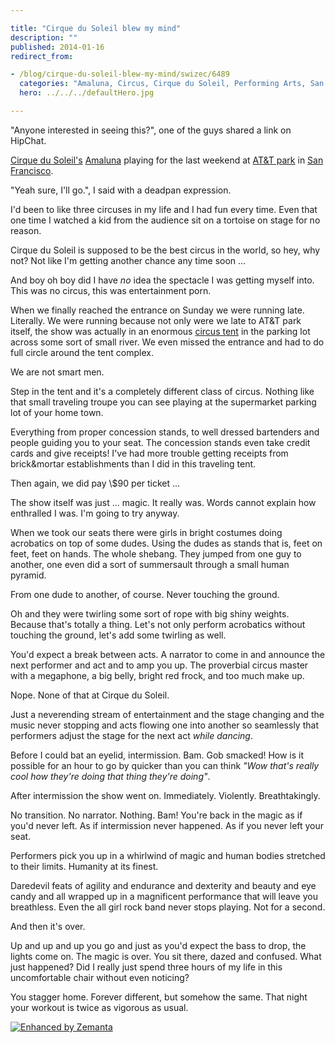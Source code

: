 ```yaml
---

title: "Cirque du Soleil blew my mind"
description: ""
published: 2014-01-16
redirect_from:

- /blog/cirque-du-soleil-blew-my-mind/swizec/6489
  categories: "Amaluna, Circus, Cirque du Soleil, Performing Arts, San Francisco, Soleil, Travel + Events"
  hero: ../../../defaultHero.jpg

---
```


"Anyone interested in seeing this?", one of the guys shared a link on HipChat.

[Cirque du Soleil's](http://www.cirquedusoleil.com/ "Cirque du Soleil") [Amaluna](http://www.cirquedusoleil.com/en/shows/amaluna/default.aspx "Amaluna") playing for the last weekend at [AT&T park](<http://maps.google.com/maps?ll=37.7783333333,-122.389444444&spn=0.01,0.01&q=37.7783333333,-122.389444444 (AT%26T%20Park)&t=h> "AT&T Park") in [San Francisco](<http://maps.google.com/maps?ll=37.7833333333,-122.416666667&spn=0.1,0.1&q=37.7833333333,-122.416666667 (San%20Francisco)&t=h> "San Francisco").

"Yeah sure, I'll go.", I said with a deadpan expression.

I'd been to like three circuses in my life and I had fun every time. Even that one time I watched a kid from the audience sit on a tortoise on stage for no reason.

Cirque du Soleil is supposed to be the best circus in the world, so hey, why not? Not like I'm getting another chance any time soon ...

And boy oh boy did I have _no_ idea the spectacle I was getting myself into. This was no circus, this was entertainment porn.

When we finally reached the entrance on Sunday we were running late. Literally. We were running because not only were we late to AT&T park itself, the show was actually in an enormous [circus tent](http://en.wikipedia.org/wiki/Circus "Circus") in the parking lot across some sort of small river. We even missed the entrance and had to do full circle around the tent complex.

We are not smart men.

Step in the tent and it's a completely different class of circus. Nothing like that small traveling troupe you can see playing at the supermarket parking lot of your home town.

Everything from proper concession stands, to well dressed bartenders and people guiding you to your seat. The concession stands even take credit cards and give receipts! I've had more trouble getting receipts from brick&mortar establishments than I did in this traveling tent.

Then again, we did pay \\$90 per ticket ...

The show itself was just ... magic. It really was. Words cannot explain how enthralled I was. I'm going to try anyway.

When we took our seats there were girls in bright costumes doing acrobatics on top of some dudes. Using the dudes as stands that is, feet on feet, feet on hands. The whole shebang. They jumped from one guy to another, one even did a sort of summersault through a small human pyramid.

From one dude to another, of course. Never touching the ground.

Oh and they were twirling some sort of rope with big shiny weights. Because that's totally a thing. Let's not only perform acrobatics without touching the ground, let's add some twirling as well.

You'd expect a break between acts. A narrator to come in and announce the next performer and act and to amp you up. The proverbial circus master with a megaphone, a big belly, bright red frock, and too much make up.

Nope. None of that at Cirque du Soleil.

Just a neverending stream of entertainment and the stage changing and the music never stopping and acts flowing one into another so seamlessly that performers adjust the stage for the next act _while dancing_.

Before I could bat an eyelid, intermission. Bam. Gob smacked! How is it possible for an hour to go by quicker than you can think _"Wow that's really cool how they're doing that thing they're doing"_.

After intermission the show went on. Immediately. Violently. Breathtakingly.

No transition. No narrator. Nothing. Bam! You're back in the magic as if you'd never left. As if intermission never happened. As if you never left your seat.

Performers pick you up in a whirlwind of magic and human bodies stretched to their limits. Humanity at its finest.

Daredevil feats of agility and endurance and dexterity and beauty and eye candy and all wrapped up in a magnificent performance that will leave you breathless. Even the all girl rock band never stops playing. Not for a second.

And then it's over.

Up and up and up you go and just as you'd expect the bass to drop, the lights come on. The magic is over. You sit there, dazed and confused. What just happened? Did I really just spend three hours of my life in this uncomfortable chair without even noticing?

You stagger home. Forever different, but somehow the same. That night your workout is twice as vigorous as usual.

[![Enhanced by Zemanta](https://img.zemanta.com/zemified_e.png?x-id=29cccde4-3e47-4d80-a4b3-330968345846)](http://www.zemanta.com/?px "Enhanced by Zemanta")
